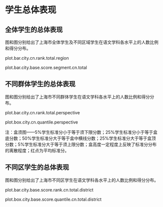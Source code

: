 <!-- chapter total -->

\mytext

# 学生总体表现

## 全体学生的总体表现

图\ref{fig: `r gio.R$GetPlotTitle("plot.bar.city.cn.rank.total.region")`}和图\ref{fig: `r gio.R$GetPlotTitle("plot.bar.city.base.score.segment.cn.total")`}分别给出了上海市全体学生及不同区域学生在语文学科各水平上的人数比例和得分分布。

plot.bar.city.cn.rank.total.region

plot.bar.city.base.score.segment.cn.total


## 不同群体学生的总体表现

图\ref{fig: `r gio.R$GetPlotTitle("plot.bar.city.cn.rank.total.perspective")`}和图\ref{fig: `r gio.R$GetPlotTitle("plot.box.city.cn.quantile.perspective")`}分别给出了上海市不同群体学生在语文学科各水平上的人数比例和得分分布。

plot.bar.city.cn.rank.total.perspective

plot.box.city.cn.quantile.perspective

\mylist
注：盒须图——5\%学生标准分小于等于须下限分数；25\%学生标准分小于等于盒底分数；50\%学生标准分大于等于盒中横线分数；25\%学生标准分大于等于盒顶分数；5\%学生标准分大于等于须上限分数；盒高度一定程度上反映了标准分分布的离散程度；红点为平均标准分。
\mytext

## 不同区学生的总体表现

图\ref{fig: `r gio.R$GetPlotTitle("plot.bar.city.base.score.rank.cn.total.district")`}和图\ref{fig: `r gio.R$GetPlotTitle("plot.box.city.base.score.quantile.cn.total.district")`}分别给出了上海市不同区学生在语文学科各水平上的人数比例和得分分布。

plot.bar.city.base.score.rank.cn.total.district

plot.box.city.base.score.quantile.cn.total.district



<!-- end of chapter total -->
